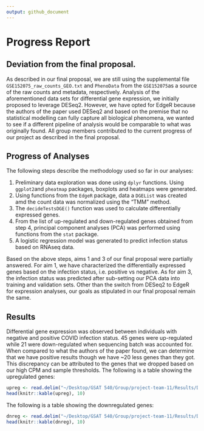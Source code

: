 ```yaml
---
output: github_document
---
```

# Progress Report

## Deviation from the final proposal.
As described in our final proposal, we are still using the supplemental file `GSE152075_raw_counts_GEO.txt` and `PhenoData` from the `GSE152075`as a source of the raw counts and metadata, respectively. 
Analysis of the aforementioned data sets for differential gene expression, we initially proposed to leverage DESeq2. However, we have opted for EdgeR because the authors of the paper used DESeq2 and based on the premise that no statistical modelling can fully capture all biological phenomena, we wanted to see if a different  pipeline of analysis would be comparable to what was originally found.
All group members contributed to the current progress of our project as described in the final proposal. 

## Progress of Analyses
The following steps describe the methodology used so far in our analyses:

1. Preliminary data exploration was done using `dplyr` functions. Using `ggplot2 `and `pheatmap` packages, boxplots and heatmaps were generated.
2. Using functions from the `EdgeR` package, data a `DGEList` was created amd the count data was normalized using the "TMM" method. 
3. The `decideTestsDGE()` function was used to calculate differentially expressed genes. 
4. From the list of up-regulated and down-regulated genes obtained from step 4, principal component analyses (PCA) was performed using functions from the `stat` package.
5. A logistic regression model was generated to predict infection status based on RNAseq data.

Based on the above steps, aims 1 and 3 of our final proposal were partially answered. For aim 1, we have characterized the differentially expressed genes based on the infection status, i.e. positive vs negative. As for aim 3, the infection status was predicted after sub-setting our PCA data into training and validation sets.
Other than the switch from DESeq2 to EdgeR for expression analyses, our goals as stipulated in our final proposal remain the same.

## Results
Differential gene expression was observed between individuals with negative and positive COVID infection status. 45 genes were up-regulated while 21 were down-regulated when sequencing batch was accounted for. When compared to what the authors of the paper found, we can determine that we have positive results though we have ~20 less genes than they got. This discrepancy can be attributed to the genes that we dropped based on our high CPM and sample thresholds.
The following is a table showing the upregulated genes:
```r
upreg <- read.delim("~/Desktop/GSAT 540/Group/project-team-11/Results/DE_Upregulated.tsv")
head(knitr::kable(upreg), 10)
```

The following is a table showing the downregulated genes:
```r
dnreg <- read.delim("~/Desktop/GSAT 540/Group/project-team-11/Results/DE_Downregulated.tsv")
head(knitr::kable(dnreg), 10)
```



 